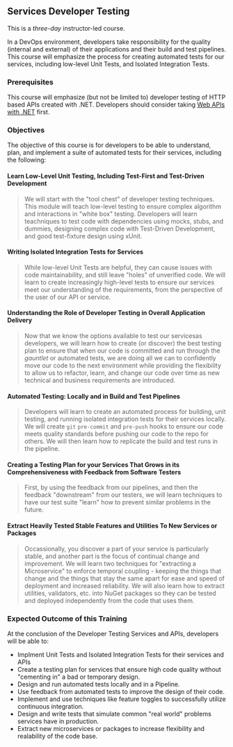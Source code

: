 ## Services Developer Testing

This is a _three-day_ instructor-led course.

In a DevOps environment, developers take responsibility for the quality (internal and external) of their applications and their build and test pipelines. This course will emphasize the process for creating automated tests for our services, including low-level Unit Tests, and Isolated Integration Tests.

### Prerequisites

This course will emphasize (but not be limited to) developer testing of HTTP based APIs created with .NET. Developers should consider taking [Web APIs with .NET](/services-training/web-api) first.

### Objectives

The objective of this course is for developers to be able to understand, plan, and implement a suite of automated tests for their services, including the following:

#### Learn Low-Level Unit Testing, Including Test-First and Test-Driven Development

> We will start with the "tool chest" of developer testing techniques. This module will teach low-level testing to ensure complex algorithm and interactions in "white box" testing. Developers will learn teachniques to test code with dependencies using mocks, stubs, and dummies, designing complex code with Test-Driven Development, and good test-fixture design using xUnit.

#### Writing Isolated Integration Tests for Services

> While low-level Unit Tests are helpful, they can cause issues with code maintainability, and still leave "holes" of unverified code. We will learn to create increasingly high-level tests to ensure our services meet our understanding of the requirements, from the perspective of the user of our API or service.

#### Understanding the Role of Developer Testing in Overall Application Delivery

> Now that we know the options available to test our servicesas developers, we will learn how to create (or discover) the best testing plan to ensure that when our code is committed and run through the _gauntlet_ or automated tests, we are doing all we can to confidently move our code to the next environment while providing the flexibility to allow us to refactor, learn, and change our code over time as new technical and business requirements are introduced.

#### Automated Testing: Locally and in Build and Test Pipelines

> Developers will learn to create an automated process for building, unit testing, and running isolated integration tests for their services locally. We will create `git` `pre-commit` and `pre-push` hooks to ensure our code meets quality standards before pushing our code to the repo for others. We will then learn how to replicate the build and test runs in the pipeline.

#### Creating a Testing Plan for your Services That Grows in its Comprehensiveness with Feedback from Software Testers

> First, by using the feedback from our pipelines, and then the feedback "downstream" from our testers, we will learn techniques to have our test suite "learn" how to prevent similar problems in the future.

#### Extract Heavily Tested Stable Features and Utilities To New Services or Packages

> Occassionally, you discover a part of your service is particularly stable, and another part is the focus of continual change and improvement. We will learn two techniques for "extracting a Microservice" to enforce temporal coupling - keeping the things that change and the things that stay the same apart for ease and speed of deployment and increased reliability. We will also learn how to extract utilities, validators, etc. into NuGet packages so they can be tested and deployed independently from the code that uses them.

### Expected Outcome of this Training

At the conclusion of the Developer Testing Services and APIs, developers will be able to:

- Implment Unit Tests and Isolated Integration Tests for their services and APIs
- Create a testing plan for services that ensure high code quality without "cementing in" a bad or temporary design.
- Design and run automated tests locally and in a Pipeline.
- Use feedback from automated tests to improve the design of their code.
- Implement and use techniques like feature toggles to successfully utilize continuous integration.
- Design and write tests that simulate common "real world" problems services have in production.
- Extract new microservices or packages to increase flexibility and realability of the code base.
